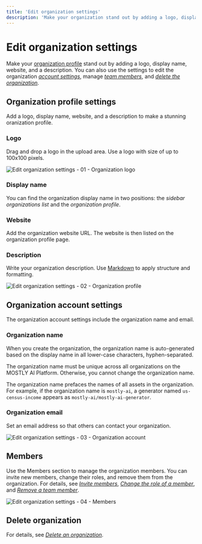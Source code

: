 ```yaml
---
title: 'Edit organization settings'
description: 'Make your organization stand out by adding a logo, display name, website, and a description. You can also use the settings to edit the organization account information, manage team members, and delete the organization.'
---
```



# Edit organization settings

Make your [organization profile](#organization-profile-settings) stand out by adding a logo, display name, website, and a description. You can also use the settings to edit the organization [_account settings_](#organization-account-settings), manage [_team members_](#members), and [_delete the organization_](#delete-organization).

## Organization profile settings

Add a logo, display name, website, and a description to make a stunning oranization profile.

### Logo

Drag and drop a logo in the upload area. Use a logo with size of up to 100x100 pixels.

<Image 
    src="/docs/docimages/organizations/settings-01-organization-logo.webp"
    alt="Edit organization settings - 01 - Organization logo"
    width={700}
    height={300}
/>

### Display name

You can find the organization display name in two positions: the _sidebar organizations list_ and the _organization profile_.

### Website

Add the organization website URL. The website is then listed on the organization profile page.

### Description

Write your organization description. Use [Markdown](https://www.markdownguide.org/cheat-sheet/) to apply structure and formatting.

<Image
    src="/docs/docimages/organizations/settings-02-organization-profile.webp"
    alt="Edit organization settings - 02 - Organization profile"
    width={700}
    height={300}
/>

## Organization account settings

The organization account settings include the organization name and email.

### Organization name

When you create the organization, the organization name is auto-generated based on the display name in all lower-case characters, hyphen-separated.

The organization name must be unique across all organizations on the MOSTLY AI Platform. Otherwise, you cannot change the organization name.

The organization name prefaces the names of all assets in the organization. For example, if the organization name is `mostly-ai`, a generator named `us-census-income` appears as `mostly-ai/mostly-ai-generator`.

### Organization email

Set an email address so that others can contact your organization.

<Image
    src="/docs/docimages/organizations/settings-03-organization-account.webp"
    alt="Edit organization settings - 03 - Organization account"
    width={700}
    height={300}
/>

## Members

Use the Members section to manage the organization members. You can invite new members, change their roles, and remove them from the organization. For details, see [_Invite members_](/organizations/manage-members#invite-members-to-an-organization), [_Change the role of a member_](/organizations/manage-members#change-the-role-of-a-member), and [_Remove a team member_](/organizations/manage-members#remove-a-member).

<Image 
    src="/docs/docimages/organizations/settings-04-members.webp"
    alt="Edit organization settings - 04 - Members"
    width={700}
    height={300}
/>

## Delete organization

For details, see [_Delete an organization_](/organizations/delete).